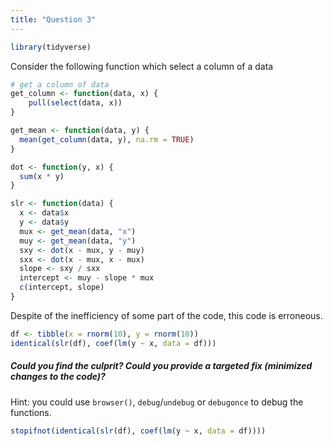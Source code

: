 ```yaml
---
title: "Question 3"
---
```


```r
library(tidyverse)
```

Consider the following function which select a column of a data

```r
# get a column of data
get_column <- function(data, x) {
    pull(select(data, x))
}
```

```r
get_mean <- function(data, y) {
  mean(get_column(data, y), na.rm = TRUE)
}
```

```r
dot <- function(y, x) {
  sum(x * y)
}
```


```r
slr <- function(data) {
  x <- data$x
  y <- data$y
  mux <- get_mean(data, "x")
  muy <- get_mean(data, "y")
  sxy <- dot(x - mux, y - muy)
  sxx <- dot(x - mux, x - mux)
  slope <- sxy / sxx
  intercept <- muy - slope * mux
  c(intercept, slope)
}
```

Despite of the inefficiency of some part of the code, this code is erroneous.

```r
df <- tibble(x = rnorm(10), y = rnorm(10))
identical(slr(df), coef(lm(y ~ x, data = df)))
```


##### Could you find the culprit? Could you provide a targeted fix (minimized changes to the code)?

Hint: you could use `browser()`, `debug`/`undebug` or `debugonce` to debug the functions.





```r
stopifnot(identical(slr(df), coef(lm(y ~ x, data = df))))
```

